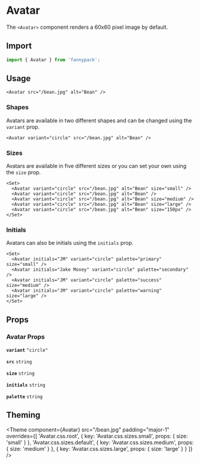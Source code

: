 
# Avatar

The `<Avatar>` component renders a 60x60 pixel image by default.

## Import

```jsx
import { Avatar } from 'fannypack';
```

## Usage

```jsx-live
<Avatar src="/bean.jpg" alt="Bean" />
```

### Shapes

Avatars are available in two different shapes and can be changed using the `variant` prop.

```jsx-live
<Avatar variant="circle" src="/bean.jpg" alt="Bean" />
```

### Sizes

Avatars are available in five different sizes or you can set your own using the `size` prop.

```jsx-live
<Set>
  <Avatar variant="circle" src="/bean.jpg" alt="Bean" size="small" />
  <Avatar variant="circle" src="/bean.jpg" alt="Bean" />
  <Avatar variant="circle" src="/bean.jpg" alt="Bean" size="medium" />
  <Avatar variant="circle" src="/bean.jpg" alt="Bean" size="large" />
  <Avatar variant="circle" src="/bean.jpg" alt="Bean" size="150px" />
</Set>
```

### Initials

Avatars can also be initials using the `initials` prop.

```jsx-live
<Set>
  <Avatar initials="JM" variant="circle" palette="primary" size="small" />
  <Avatar initials="Jake Moxey" variant="circle" palette="secondary" />
  <Avatar initials="JM" variant="circle" palette="success" size="medium" />
  <Avatar initials="JM" variant="circle" palette="warning" size="large" />
</Set>
```

## Props

### Avatar Props

<!-- Automatically generated -->

**<Code marginRight="major-1">variant</Code>** <Code fontSize="150" palette="primary">&#34;circle&#34;</Code>

<Box marginBottom="major-4" />

**<Code marginRight="major-1">src</Code>** <Code fontSize="150" palette="primary">string</Code>

<Box marginBottom="major-4" />

**<Code marginRight="major-1">size</Code>** <Code fontSize="150" palette="primary">string</Code>

<Box marginBottom="major-4" />

**<Code marginRight="major-1">initials</Code>** <Code fontSize="150" palette="primary">string</Code>

<Box marginBottom="major-4" />

**<Code marginRight="major-1">palette</Code>** <Code fontSize="150" palette="primary">string</Code>

<Box marginBottom="major-4" />

## Theming

<Theme
  component={Avatar}
  src="/bean.jpg"
  padding="major-1"
  overrides={[
    'Avatar.css.root',
    { key: 'Avatar.css.sizes.small', props: { size: 'small' } },
    'Avatar.css.sizes.default',
    { key: 'Avatar.css.sizes.medium', props: { size: 'medium' } },
    { key: 'Avatar.css.sizes.large', props: { size: 'large' } }
  ]}
/>
